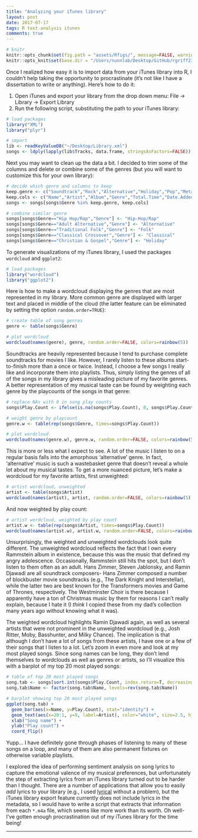 ```yaml
---
title: "Analyzing your iTunes library"
layout: post
date: 2017-07-17
tags: R text-analysis itunes
comments: true
---
```


```r
# knitr
knitr::opts_chunk$set(fig.path = "assets/Rfigs/", message=FALSE, warning=FALSE, comment="> ", fig.align = 'center')
knitr::opts_knit$set(base.dir = "/Users/nunnlab/Desktop/GitHub/rgriff23.github.io/", base.url = "/")
```

Once I realized how easy it is to import data from your iTunes library into R, I couldn't help taking the opportunity to procrastinate (it's not like I have a dissertation to write or anything). Here's how to do it:

1. Open iTunes and export your library from the drop down menu: File -> Library -> Export Library
2. Run the following script, substituting the path to your iTunes library:

```r
# load packages
library("XML")
library("plyr")

# import
lib <- readKeyValueDB("~/Desktop/Library.xml")
songs <- ldply(lapply(lib$Tracks, data.frame, stringsAsFactors=FALSE))
```

Next you may want to clean up the data a bit. I decided to trim some of the columns and delete or combine some of the genres (but you will want to customize this for your own library):

```r
# decide which genre and columns to keep
keep.genre <- c("Soundtrack","Rock","Alternative","Holiday","Pop","Metal","Dance","Country","Electronic","Industrial","Singer/Songwriter","Hip-Hop/Rap","Hip Hop/Rap","Classical","Classical Crossover","World","Easy Listening","Folk","R&B/Soul","Reggae","Traditional Folk","Punk Rock","Oldies","Christian & Gospel","K-Pop","Pop/Rock","Bluegrass","Indie","Jazz","Vocal","Children's Music","Adult Alternative")
keep.cols <- c("Name","Artist","Album","Genre","Total.Time","Date.Added","Play.Count")
songs <- songs[songs$Genre %in% keep.genre, keep.cols]

# combine similar genre
songs[songs$Genre=="Hip Hop/Rap","Genre"] <- "Hip-Hop/Rap"
songs[songs$Genre=="Adult Alternative","Genre"] <- "Alternative"
songs[songs$Genre=="Traditional Folk","Genre"] <- "Folk"
songs[songs$Genre=="Classical Crossover","Genre"] <- "Classical"
songs[songs$Genre=="Christian & Gospel","Genre"] <- "Holiday"
```

To generate visualizations of my iTunes library, I used the packages `wordcloud` and `ggplot2`:

```r
# load packages
library("wordcloud")
library("ggplot2")
```

Here is how to make a wordcloud displaying the genres that are most represented in my library. More common genre are displayed with larger text and placed in middle of the cloud (the latter feature can be eliminated by setting the option `random.order=TRUE`):

```r
# create table of song genres
genre <- table(songs$Genre)

# plot wordcloud
wordcloud(names(genre), genre, random.order=FALSE, colors=rainbow(5))
```

Soundtracks are heavily represented because I tend to purchase complete soundtracks for movies I like. However, I rarely listen to these albums start-to-finish more than a once or twice. Instead, I choose a few songs I really like and incorporate them into playlists. Thus, simply listing the genres of all of the songs in my library gives a misleading picture of my favorite genres. A better representation of my musical taste can be found by weighting each genre by the playcounts of the songs in that genre:

```r
# replace NAs with 0 in song play counts
songs$Play.Count <- ifelse(is.na(songs$Play.Count), 0, songs$Play.Count)

# weight genre by playcount
genre.w <- table(rep(songs$Genre, times=songs$Play.Count))

# plot wordcloud
wordcloud(names(genre.w), genre.w, random.order=FALSE, colors=rainbow(5))
```

This is more or less what I expect to see. A lot of the music I listen to on a regular basis falls into the amorphous 'alternative' genre. In fact, 'alternative' music is such a wastebasket genre that doesn't reveal a whole lot about my musical tastes. To get a more nuanced picture, let's make a wordcloud for my favorite artists, first unweighted:

```r
# artist wordcloud, unweighted
artist <- table(songs$Artist)
wordcloud(names(artist), artist, random.order=FALSE, colors=rainbow(5))
```

And now weighted by play count:

```r
# artist wordcloud, weighted by play count
artist.w <- table(rep(songs$Artist, times=songs$Play.Count))
wordcloud(names(artist.w), artist.w, random.order=FALSE, colors=rainbow(5))
```

Unsurprisingly, the weighted and unweighted wordclouds look quite different. The unweighted wordcloud reflects the fact that I own every Rammstein album in existence, because this was the music that defined my angry adolescence. Occasionally, Rammstein still hits the spot, but I don't listen to them often as an adult. Hans Zimmer, Steven Jablonsky, and Ramin Djawadi are all soundtrack composers- Hans Zimmer composed a number of blockbuster movie soundtracks (e.g., The Dark Knight and Interstellar), while the latter two are best known for the Transformers movies and Game of Thrones, respectively. The Westminster Choir is there because I apparently have a ton of Christmas music by them for reasons I can't really explain, because I hate it (I *think* I copied these from my dad's collection many years ago without knowing what it was).

The weighted wordcloud highlights Ramin Djawadi again, as well as several artists that were not prominent in the unweighted wordcloud (e.g., Josh Ritter, Moby, Basshunter, and Milky Chance). The implication is that although I don't have a lot of songs from these artists, I have one or a few of their songs that I listen to a lot. Let's zoom in even more and look at my most played songs. Since song names can be long, they don't lend themselves to wordclouds as well as genres or artists, so I'll visualize this with a barplot of my top 20 most played songs:

```r
# table of top 20 most played songs
song.tab <- songs[sort.int(songs$Play.Count, index.return=T, decreasing=T)$ix,][1:20,c("Play.Count","Name","Artist","Genre")]
song.tab$Name <- factor(song.tab$Name, levels=rev(song.tab$Name))

# barplot showing top 20 most played songs
ggplot(song.tab) +
  geom_bar(aes(x=Name, y=Play.Count), stat="identity") +
  geom_text(aes(x=20:1, y=9, label=Artist), color="white", size=2.5, hjust=0, fontface=4) +
  xlab("Song name") +
  ylab("Play count") +
  coord_flip() 
```

Yupp... I have definitely gone through phases of listening to many of these songs on a loop, and many of them are also permanent fixtures on otherwise variable playlists.  

I explored the idea of performing sentiment analysis on song lyrics to capture the emotional valence of my musical preferences, but unfortunately the step of extracting lyrics from an iTunes library turned out to be harder than I thought. There are a number of applications that allow you to easily *add* lyrics to your library (e.g., I used [lyrical](https://shullian.com/get_lyrical.php) without a problem), but the iTunes library export feature currently does not include lyrics in the metadata, so I would have to write a script that extracts that information from each `*.m4a` file, which seems like more work than its worth. Oh well-  I've gotten enough procrastination out of my iTunes library for the time being! 

___




